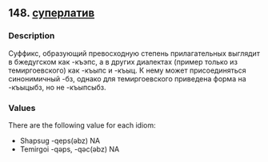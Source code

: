 ## 148. <a href =  'https://agricolamz.github.io/The_Circassian_Isoglosses_Database/148.html'>суперлатив</a>
### Description

Суффикс, образующий превосходную степень прилагательных выглядит в бжедугском как -къэпс, а в других диалектах (пример только из темиргоевского) как -къыпс и -къыц. К нему может присоединяться синонимичный -бз, однако для темиргоевского приведена форма на -къыцыбз, но не -къыпсыбз.


### Values
There are the following value for each idiom:

* Shapsug -qeps(əbz) NA
* Temirgoi -qəps, -qəc(əbz) NA

